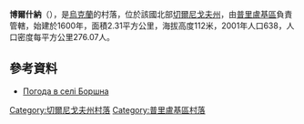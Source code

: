 {{coord|50|37|0|N|32|29|59|E|scale:100000|display=title}}

'''博爾什納'''（{{lang-uk|Боршна}}），是[[烏克蘭|烏克蘭]]的村落，位於該國北部[[切爾尼戈夫州|切爾尼戈夫州]]，由[[普里盧基區|普里盧基區]]負責管轄，始建於1600年，面積2.31平方公里，海拔高度112米，2001年人口638，人口密度每平方公里276.07人。

==參考資料==
* [http://weather.in.ua/ua/chernigovskaja/1886 Погода в селі Боршна] {{Wayback|url=http://weather.in.ua/ua/chernigovskaja/1886 |date=20200807125910 }}

[[Category:切爾尼戈夫州村落|Category:切爾尼戈夫州村落]]
[[Category:普里盧基區村落|Category:普里盧基區村落]]


{{Chernihiv-geo-stub}}